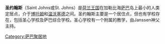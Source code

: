 {{unreferenced|time=2012-07-09T14:14:45+00:00}}
{{Infobox settlement
| name                    = 聖約翰斯
| native_name             = St. Johns
| settlement_type         = [[Village|Village]]
| image_skyline           = View of St Johns village.jpg
| image_caption           = View of Saint Johns Village as seen from [[Mount_Scenery|Mount Scenery]]
| image_map               = Saba.JPG
| map_caption             = Map of [[Saba|Saba]] showing Saint Johns
| subdivision_type        = Country
| subdivision_name        = {{flag|Netherlands}}
| subdivision_type1       = [[Public_body_(Netherlands)|Public body]]
| subdivision_name1       = {{flag|Saba}}
| unit_pref               = Metric
| area_total_km2          = 0.058
| elevation_m             = 377
| population_total        = 186
| population_as_of        = 2001
| population_density_km2  = auto
| timezone1               = [[Atlantic_Standard_Time|AST]]
| utc_offset1             = -4
| latd = 17|latm = 37|lats = 14|latNS = N
| longd = 63|longm = 14|longs = 37|longEW = W
| coordinates_type        = region:BQ_type:city
| coordinates_display     = inline,title
}}
'''圣约翰斯'''（Saint Johns或St. Johns）是[[荷兰王国|荷兰王国]]在加勒比海[[萨巴|萨巴]]岛上最小的人类定居点，介于[[博托姆|博托姆]]和[[温沃塞德|温沃塞德]]之间。圣约翰斯主要是一个居住点，但也有学校存在，包括圣心学校及萨巴综合学校。圣心学校有一个附属的教学，由Janssen神父主持。

{{Saba}}
{{Saba-geo-stub}}
[[Category:萨巴聚居地|Category:萨巴聚居地]]